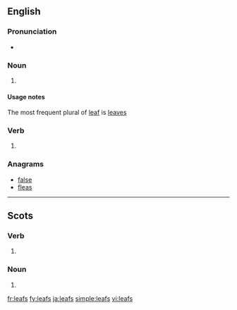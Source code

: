 ==English==

===Pronunciation===
* {{IPA|/liːfs/|lang=en}}

===Noun===
{{head|en|plural}}

# {{context|nonstandard|lang=en}} {{plural of|leaf|lang=en}}

====Usage notes====
The most frequent plural of [[leaf]] is [[leaves]]

===Verb===
{{head|en|verb form}}

# {{en-third-person singular of|leaf}}

===Anagrams===
* [[false#English|false]]
* [[fleas#English|fleas]]

----

==Scots==

===Verb===
{{head|sco|verb form}}

# {{sco-third-person singular of|leaf}}

===Noun===
{{head|sco|plural}}

# {{plural of|leaf|lang=sco}}

[[fr:leafs]]
[[fy:leafs]]
[[ja:leafs]]
[[simple:leafs]]
[[vi:leafs]]
